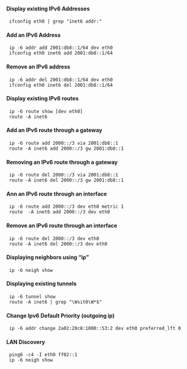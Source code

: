 ==== Display existing IPv6 Addresses ====
  ifconfig eth0 | grep "inet6 addr:"

==== Add an IPv6 Address ====
  ip -6 addr add 2001:db8::1/64 dev eth0
  ifconfig eth0 inet6 add 2001:db8::1/64

==== Remove an IPv6 address ====
  ip -6 addr del 2001:db8::1/64 dev eth0
  ifconfig eth0 inet6 del 2001:db8::1/64

==== Display existing IPv6 routes ====
  ip -6 route show [dev eth0]
  route -A inet6

==== Add an IPv6 route through a gateway ====
  ip -6 route add 2000::/3 via 2001:db8::1
  route -A inet6 add 2000::/3 gw 2001:db8::1

==== Removing an IPv6 route through a gateway ====
  ip -6 route del 2000::/3 via 2001:db8::1
  route -A inet6 del 2000::/3 gw 2001:db8::1

==== Ann an IPv6 route through an interface ====
  ip -6 route add 2000::/3 dev eth0 metric 1
  route  -A inet6 add 2000::/3 dev eth0

==== Remove an IPv6 route through an interface ====
  ip -6 route del 2000::/3 dev eth0
  route -A inet6 del 2000::/3 dev eth0  

==== Displaying neighbors using “ip” ====
  ip -6 neigh show

==== Displaying existing tunnels ====
  ip -6 tunnel show
  route -A inet6 | grep "\Wsit0\W*$"

==== Change Ipv6 Default Priority (outgoing ip) ====
  ip -6 addr change 2a02:20c8:1000::53:2 dev eth0 preferred_lft 0

==== LAN Discovery ====
  ping6 -c4 -I eth0 ff02::1
  ip -6 neigh show
